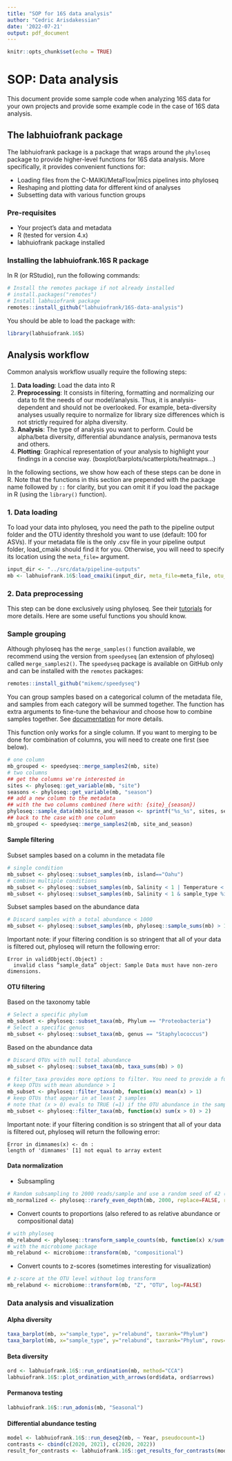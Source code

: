 ```yaml
---
title: "SOP for 16S data analysis"
author: "Cedric Arisdakessian"
date: '2022-07-21'
output: pdf_document
---
```


```r
knitr::opts_chunk$set(echo = TRUE)
```

# SOP: Data analysis

This document provide some sample code when analyzing 16S data for your own projects and provide some example code in the case of 16S data analysis.

## The labhuiofrank package

The labhuiofrank package is a package that wraps around the `phyloseq` package to provide higher-level functions for 16S data analysis. More specifically, it provides convenient functions for:

-   Loading files from the C-MAIKI/MetaFlow\|mics pipelines into phyloseq
-   Reshaping and plotting data for different kind of analyses
-   Subsetting data with various function groups

### Pre-requisites

-   Your project's data and metadata
-   R (tested for version 4.x)
-   labhuiofrank package installed

### Installing the labhuiofrank.16S R package

In R (or RStudio), run the following commands:

```r
# Install the remotes package if not already installed
# install.packages("remotes")
# Install labhuiofrank package
remotes::install_github("labhuiofrank/16S-data-analysis")
```

You should be able to load the package with:

```r
library(labhuiofrank.16S)
```

## Analysis workflow

Common analysis workflow usually require the following steps:

1)  **Data loading**: Load the data into R
2)  **Preprocessing**: It consists in filtering, formatting and normalizing our data to fit the needs of our model/analysis. Thus, it is analysis-dependent and should not be overlooked. For example, beta-diversity analyses usually require to normalize for library size differences which is not strictly required for alpha diversity.
3)  **Analysis**: The type of analysis you want to perform. Could be alpha/beta diversity, differential abundance analysis, permanova tests and others.
4)  **Plotting**: Graphical representation of your analysis to highlight your findings in a concise way. (boxplot/barplots/scatterplots/heatmaps...)

In the following sections, we show how each of these steps can be done in R. Note that the functions in this section are prepended with the package name followed by `::` for clarity, but you can omit it if you load the package in R (using the `library()` function).

### 1. Data loading

To load your data into phyloseq, you need the path to the pipeline output folder and the OTU identity threshold you want to use (default: 100 for ASVs). If your metadata file is the only .csv file in your pipeline output folder, load_cmaiki should find it for you. Otherwise, you will need to specify its location using the `meta_file=` argument.

```r
input_dir <- "../src/data/pipeline-outputs"
mb <- labhuiofrank.16S:load_cmaiki(input_dir, meta_file=meta_file, otu_id=99)
```

### 2. Data preprocessing

This step can be done exclusively using phyloseq. See their [tutorials](https://joey711.github.io/phyloseq/) for more details. Here are some useful functions you should know.

### Sample grouping

Although phyloseq has the `merge_samples()` function available, we recommend using the version from `speedyseq` (an extension of phyloseq) called `merge_samples2()`. The `speedyseq` package is available on GitHub only and can be installed with the `remotes` packages:

``` r
remotes::install_github("mikemc/speedyseq")
```

You can group samples based on a categorical column of the metadata file, and samples from each category will be summed together. The function has extra arguments to fine-tune the behaviour and choose how to combine samples together. See [documentation](https://rdrr.io/github/mikemc/speedyseq/man/merge_samples2.html) for more details.

This function only works for a single column. If you want to merging to be done for combination of columns, you will need to create one first (see below).

``` r
# one column
mb_grouped <- speedyseq::merge_samples2(mb, site)
# two columns
## get the columns we're interested in
sites <- phyloseq::get_variable(mb, "site")
seasons <- phyloseq::get_variable(mb, "season")
## add a new column to the metadata
## with the two columns combined (here with: {site}_{season})
phyloseq::sample_data(mb)$site_and_season <- sprintf("%s_%s", sites, seasons)
## back to the case with one column
mb_grouped <- speedyseq::merge_samples2(mb, site_and_season)
```

#### Sample filtering

Subset samples based on a column in the metadata file

``` r
# single condition
mb_subset <- phyloseq::subset_samples(mb, island=="Oahu")
# combine multiple conditions
mb_subset <- phyloseq::subset_samples(mb, Salinity < 1 | Temperature < 10) 
mb_subset <- phyloseq::subset_samples(mb, Salinity < 1 & sample_type %in% c("Mudd", "Water"))
```

Subset samples based on the abundance data

``` r
# Discard samples with a total abundance < 1000
mb_subset <- phyloseq::subset_samples(mb, phyloseq::sample_sums(mb) > 1000)
```

Important note: if your filtering condition is so stringent that all of your data is filtered out, phyloseq will return the following error:

    Error in validObject(.Object) : 
      invalid class “sample_data” object: Sample Data must have non-zero dimensions.

#### OTU filtering

Based on the taxonomy table

```r
# Select a specific phylum
mb_subset <- phyloseq::subset_taxa(mb, Phylum == "Proteobacteria")
# Select a specific genus
mb_subset <- phyloseq::subset_taxa(mb, genus == "Staphylococcus")
```

Based on the abundance data

```r
# Discard OTUs with null total abundance
mb_subset <- phyloseq::subset_taxa(mb, taxa_sums(mb) > 0)

# filter_taxa provides more options to filter. You need to provide a function that takes as input the OTU abundance across sample and return TRUE if you want to keep it.
# keep OTUs with mean abundance > 1
mb_subset <- phyloseq::filter_taxa(mb, function(x) mean(x) > 1)
# keep OTUs that appear in at least 2 samples
# note that (x > 0) evals to TRUE (=1) if the OTU abundance in the sample is greater than 0 and FALSE(=0) otherwise. Thus the sum of this vector is the number of samples in which the OTU occurs.
mb_subset <- phyloseq::filter_taxa(mb, function(x) sum(x > 0) > 2) 
```

Important note: if your filtering condition is so stringent that all of your data is filtered out, phyloseq will return the following error:

    Error in dimnames(x) <- dn : 
    length of 'dimnames' [1] not equal to array extent

#### Data normalization

-   Subsampling

```r
# Random subsampling to 2000 reads/sample and use a random seed of 42 (or any number really) for reproducibility.
mb_normalized <- phyloseq::rarefy_even_depth(mb, 2000, replace=FALSE, rngseed=42)
```

-   Convert counts to proportions (also refered to as relative abundance or compositional data)

```r
# with phyloseq
mb_relabund <- phyloseq::transform_sample_counts(mb, function(x) x/sum(x))
# with the microbiome package
mb_relabund <- microbiome::transform(mb, "compositional")
```

-   Convert counts to z-scores (sometimes interesting for visualization)

```r
# z-score at the OTU level without log transform
mb_relabund <- microbiome::transform(mb, "Z", "OTU", log=FALSE)
```

### Data analysis and visualization

#### Alpha diversity

```r
taxa_barplot(mb, x="sample_type", y="relabund", taxrank="Phylum")
taxa_barplot(mb, x="sample_type", y="relabund", taxrank="Phylum", rows="Year", cols="Month")
```

#### Beta diversity

```r
ord <- labhuiofrank.16S::run_ordination(mb, method="CCA")
labhuiofrank.16S::plot_ordination_with_arrows(ord$data, ord$arrows)
```

#### Permanova testing

```r
labhuiofrank.16S::run_adonis(mb, "Seasonal")
```

#### Differential abundance testing

```r
model <- labhuiofrank.16S::run_deseq2(mb, ~ Year, pseudocount=1)
contrasts <- cbind(c(2020, 2021), c(2020, 2022))
result_for_contrasts <- labhuiofrank.16S::get_results_for_contrasts(model, "Season", contrasts)
```
